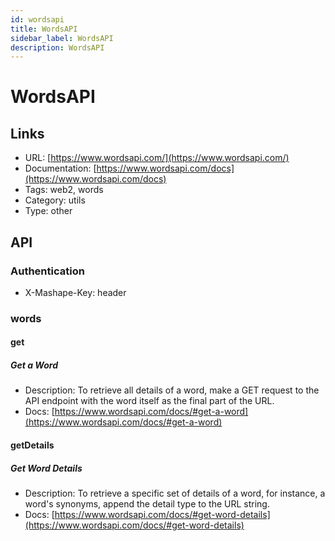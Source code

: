 ```yaml
---
id: wordsapi
title: WordsAPI
sidebar_label: WordsAPI
description: WordsAPI
---
```


# WordsAPI

## Links

* URL: [https://www.wordsapi.com/](https://www.wordsapi.com/)
* Documentation: [https://www.wordsapi.com/docs](https://www.wordsapi.com/docs)
* Tags: web2, words
* Category: utils
* Type: other

## API

### Authentication

* X-Mashape-Key: header

### words

#### get

##### Get a Word

* Description: To retrieve all details of a word, make a GET request to the API endpoint with the word itself as the final part of the URL.
* Docs: [https://www.wordsapi.com/docs/#get-a-word](https://www.wordsapi.com/docs/#get-a-word)

#### getDetails

##### Get Word Details

* Description: To retrieve a specific set of details of a word, for instance, a word's synonyms, append the detail type to the URL string.
* Docs: [https://www.wordsapi.com/docs/#get-word-details](https://www.wordsapi.com/docs/#get-word-details)
